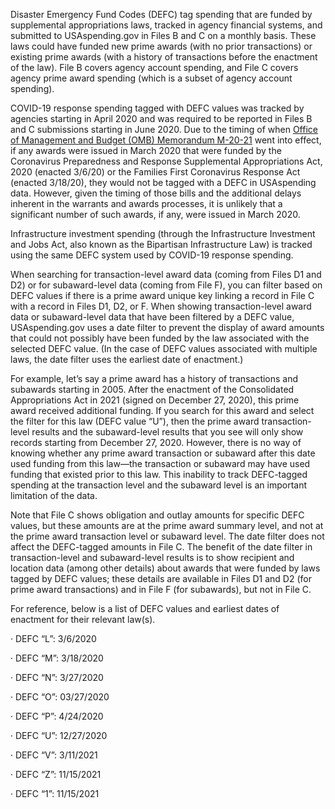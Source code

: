 Disaster Emergency Fund Codes (DEFC) tag spending that are funded by supplemental appropriations laws, tracked in agency financial systems, and submitted to USAspending.gov in Files B and C on a monthly basis. These laws could have funded new prime awards (with no prior transactions) or existing prime awards (with a history of transactions before the enactment of the law). File B covers agency account spending, and File C covers agency prime award spending (which is a subset of agency account spending).

 

COVID-19 response spending tagged with DEFC values was tracked by agencies starting in April 2020 and was required to be reported in Files B and C submissions starting in June 2020. Due to the timing of when <a target="_blank" rel="noopener noreferrer" href="https://www.whitehouse.gov/wp-content/uploads/2020/04/Implementation-Guidance-for-Supplemental-Funding-Provided-in-Response.pdf">Office of Management and Budget (OMB) Memorandum M-20-21</a> went into effect, if any awards were issued in March 2020 that were funded by the Coronavirus Preparedness and Response Supplemental Appropriations Act, 2020 (enacted 3/6/20) or the Families First Coronavirus Response Act (enacted 3/18/20), they would not be tagged with a DEFC in USAspending data. However, given the timing of those bills and the additional delays inherent in the warrants and awards processes, it is unlikely that a significant number of such awards, if any, were issued in March 2020.

 

Infrastructure investment spending (through the Infrastructure Investment and Jobs Act, also known as the Bipartisan Infrastructure Law) is tracked using the same DEFC system used by COVID-19 response spending.

 

When searching for transaction-level award data (coming from Files D1 and D2) or for subaward-level data (coming from File F), you can filter based on DEFC values if there is a prime award unique key linking a record in File C with a record in Files D1, D2, or F. When showing transaction-level award data or subaward-level data that have been filtered by a DEFC value, USAspending.gov uses a date filter to prevent the display of award amounts that could not possibly have been funded by the law associated with the selected DEFC value. (In the case of DEFC values associated with multiple laws, the date filter uses the earliest date of enactment.)

 

For example, let’s say a prime award has a history of transactions and subawards starting in 2005. After the enactment of the Consolidated Appropriations Act in 2021 (signed on December 27, 2020), this prime award received additional funding. If you search for this award and select the filter for this law (DEFC value “U”), then the prime award transaction-level results and the subaward-level results that you see will only show records starting from December 27, 2020. However, there is no way of knowing whether any prime award transaction or subaward after this date used funding from this law—the transaction or subaward may have used funding that existed prior to this law. This inability to track DEFC-tagged spending at the transaction level and the subaward level is an important limitation of the data.

 

Note that File C shows obligation and outlay amounts for specific DEFC values, but these amounts are at the prime award summary level, and not at the prime award transaction level or subaward level. The date filter does not affect the DEFC-tagged amounts in File C. The benefit of the date filter in transaction-level and subaward-level results is to show recipient and location data (among other details) about awards that were funded by laws tagged by DEFC values; these details are available in Files D1 and D2 (for prime award transactions) and in File F (for subawards), but not in File C.

 

For reference, below is a list of DEFC values and earliest dates of enactment for their relevant law(s).

·       DEFC “L”: 3/6/2020

·       DEFC “M”: 3/18/2020

·       DEFC “N”: 3/27/2020

·       DEFC “O”: 03/27/2020

·       DEFC “P”: 4/24/2020

·       DEFC “U”: 12/27/2020

·       DEFC “V”: 3/11/2021

·       DEFC “Z”: 11/15/2021

·       DEFC “1”: 11/15/2021
